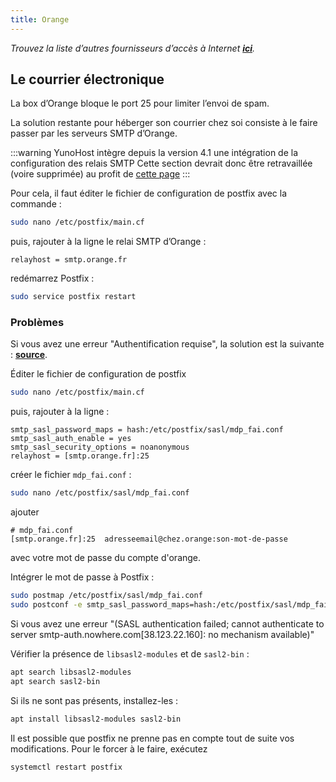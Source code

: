 ```yaml
---
title: Orange
---
```


*Trouvez la liste d’autres fournisseurs d’accès à Internet **[ici](/install/providers/isp/)**.*

## Le courrier électronique

La box d’Orange bloque le port 25 pour limiter l’envoi de spam.

La solution restante pour héberger son courrier chez soi consiste à le faire passer par les serveurs SMTP d’Orange.

:::warning
YunoHost intègre depuis la version 4.1 une intégration de la configuration des relais SMTP
Cette section devrait donc être retravaillée (voire supprimée) au profit de [cette page](/email_configure_relay)
:::

Pour cela, il faut éditer le fichier de configuration de postfix avec la commande :

```bash
sudo nano /etc/postfix/main.cf
```

puis, rajouter à la ligne le relai SMTP d’Orange :

```text
relayhost = smtp.orange.fr
```

redémarrez Postfix :

```bash
sudo service postfix restart
```

### Problèmes

Si vous avez une erreur "Authentification requise", la solution est la suivante : **[source](http://viruslocker.free.fr/?page_id=1749)**.

Éditer le fichier de configuration de postfix

```bash
sudo nano /etc/postfix/main.cf
```

puis, rajouter à la ligne :

```text
smtp_sasl_password_maps = hash:/etc/postfix/sasl/mdp_fai.conf
smtp_sasl_auth_enable = yes
smtp_sasl_security_options = noanonymous
relayhost = [smtp.orange.fr]:25
```

créer le fichier `mdp_fai.conf` :

```bash
sudo nano /etc/postfix/sasl/mdp_fai.conf
```

ajouter

```text
# mdp_fai.conf
[smtp.orange.fr]:25  adresseemail@chez.orange:son-mot-de-passe
```

avec votre mot de passe du compte d'orange.

Intégrer le mot de passe à Postfix :

```bash
sudo postmap /etc/postfix/sasl/mdp_fai.conf
sudo postconf -e smtp_sasl_password_maps=hash:/etc/postfix/sasl/mdp_fai.conf
```

Si vous avez une erreur "(SASL authentication failed; cannot authenticate to server smtp-auth.nowhere.com[38.123.22.160]: no mechanism available)"

Vérifier la présence de `libsasl2-modules` et de `sasl2-bin` :

```bash
apt search libsasl2-modules
apt search sasl2-bin
```

Si ils ne sont pas présents, installez-les :

```bash
apt install libsasl2-modules sasl2-bin
```

Il est possible que postfix ne prenne pas en compte tout de suite vos modifications. Pour le forcer à le faire, exécutez

```bash
systemctl restart postfix
```
